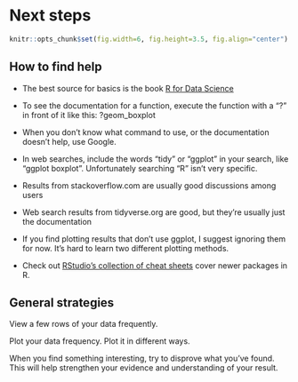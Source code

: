 # Next steps

```r
knitr::opts_chunk$set(fig.width=6, fig.height=3.5, fig.align="center")
```

## How to find help

* The best source for basics is the book [R for Data Science](https://r4ds.had.co.nz/)

* To see the documentation for a function, execute the function with a "?" in front of it like this: ?geom_boxplot

* When you don't know what command to use, or the documentation doesn't help, use Google. 

* In web searches, include the words "tidy" or "ggplot" in your search, like "ggplot boxplot". Unfortunately searching "R" isn't very specific.

* Results from stackoverflow.com are usually good discussions among users

* Web search results from tidyverse.org are good, but they're usually just the documentation

* If you find plotting results that don't use ggplot, I suggest ignoring them for now. It's hard to learn two different plotting methods. 

* Check out [RStudio's collection of cheat sheets](https://www.rstudio.com/resources/cheatsheets/) cover newer packages in R.


## General strategies

View a few rows of your data frequently.

Plot your data frequency. Plot it in different ways.

When you find something interesting, try to disprove what you've found. This will help strengthen your evidence and understanding of your result.



